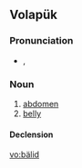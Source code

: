 ==Volapük==

===Pronunciation===
* {{IPA|[bɛˈlid]|lang=vo}}, {{SAMPA|[bE"lid]}}

===Noun===
{{infl|vo|noun}}

# [[abdomen]]
# [[belly]]

====Declension====
{{vo-decl-noun}}

[[vo:bälid]]